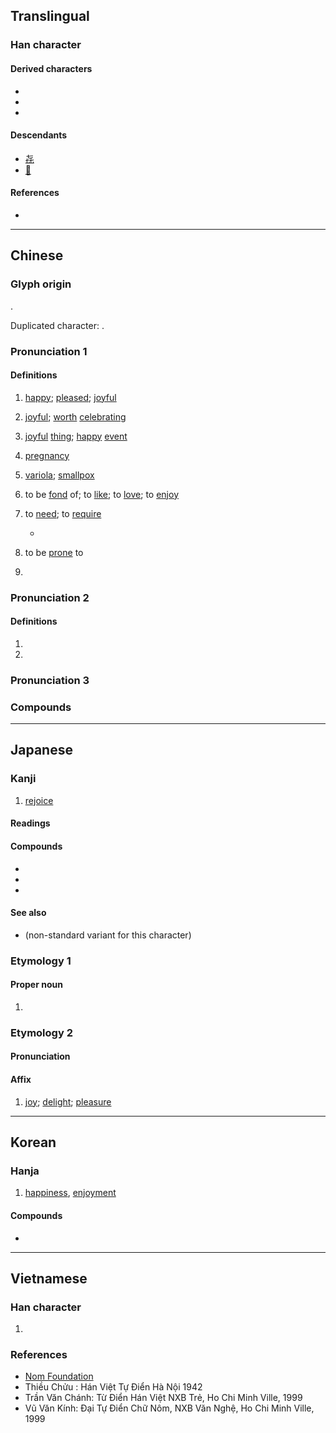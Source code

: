 {{also|憙|𠷸|횸|🉣}}
{{character info}}
==Translingual==
{{stroke order|strokes=12}}

===Han character===
{{Han char|rn=30|rad=口|as=09|sn=12|four=40601|canj=GRTR|ids=⿱壴口}}

====Derived characters====
* {{l|mul|[[僖]], [[嘻]], [[嬉]], [[㝆]], [[憘]], [[㵙]], [[暿]], [[橲]], [[熺]], [[禧]], [[瞦]], [[礂]], [[糦]], [[繥]], [[蟢]], [[譆]], [[𨭎]], [[饎]], [[鱚]], [[囏]], [[䵱]], [[囍]]}}
* {{l|mul|[[敼]], [[歖]], [[噽]], [[嚭]]}}
* {{l|mul|[[憙]], [[熹]], [[𢜳]]}}

====Descendants====
* [[㐂]]
* [[𛀣]]

====References====
* {{Han ref|kx=0199.050|dkj=03957|dj=0420.290|hdz=10649.020|uh=559C|ud=21916|bh=B3DF|bd=46047}}

----

==Chinese==
{{zh-forms|ss=⿳士䒑口|alt=憙-to enjoy}}

===Glyph origin===
{{Han etym}}
{{Han compound|壴|口|t2=mouth|ls=ic}}.

Duplicated character: {{zh-l|*囍}}.

===Pronunciation 1===
{{zh-pron
|m=xǐ
|ma=Zh-xǐ.ogg
|m-s=xi3
|dg=щи2
|c=hei2
|c-t=hi2
|g=xi3
|h=pfs=hí;gd=hi3
|j=xi2
|mb=hǐ
|md=hī
|mda=Cdo that hi.ogg
|mn=hí
|mn-t=hi2
|w=2xi
|x=xi3
|mc=y
|oc=y
|cat=a,v,n,pn
}}

====Definitions====
{{zh-hanzi}}

# [[happy]]; [[pleased]]; [[joyful]]
#: {{zh-x|喜 迎|to welcome happily}}
#: {{zh-x|喜出望外|to be pleasantly surprised}}
# [[joyful]]; [[worth]] [[celebrate|celebrating]]
#: {{zh-x|喜訊|happy news}}
#: {{zh-x|喜筵|banquet for a happy event (typically a wedding feast)}}
# [[joyful]] [[thing]]; [[happy]] [[event]]
#: {{zh-x|報喜|to announce good news}}
# [[pregnancy]]
#: {{zh-x|有喜|to be pregnant}}
#: {{zh-x|害喜|to have morning sickness}}
# {{lb|zh|dated|euphemism}} [[variola]]; [[smallpox]]
# to be [[fond]] of; to [[like]]; to [[love]]; to [[enjoy]]
# {{lb|zh|of an organism}} to [[need]]; to [[require]]
#: {{zh-x|喜 光 植物|photophilous plant}}
#* {{zh-x|仙人掌 喜 充足 陽光，耐旱 不 耐寒，喜 排水 良好 的 砂 質 壤土。||ref={{cite-book|title={{lang|zh|花卉栽培技术}}|author={{lang|zh|彭光途}}|author2={{lang|zh|陆家怡}}|author3={{lang|zh|梅慧敏}}|year=1987|ISBN=7503800437|publisher=中国林业出版社|location=Beijing|page=177}}}}
# {{lb|zh|literary}} to be [[prone]] to
# {{surname|zh}}

===Pronunciation 2===
{{zh-pron
|m=xī
|dial=n
|cat=n,a
}}

====Definitions====
{{zh-hanzi}}

# {{zh-original|嬉}}
# {{zh-alt-form|熙}}

===Pronunciation 3===
{{zh-see|饎|v}}

===Compounds===
{{zh-der|喜愛|喜報|喜出望外|喜好|喜歡|喜劇|喜怒無常|喜氣洋洋|喜慶|喜鵲|喜事|喜聞樂見|喜笑顏開|喜形於色|喜訊|喜洋洋|喜悅|弄瓦之喜|弄璋之喜|喜堂|悲喜交加|悲喜交集|千歡萬喜|喜躍|喜劇電影|喜幛|憂喜參半|喜劇人物|喜怒哀樂|喜劇片|幸喜|報喜|喜不自勝|喜信|人間喜劇|四喜|同喜|喜客|喜房|小喜|可喜可賀|喜極而泣|喜逐顏開|乖覺可喜|不喜|憂喜交集|又驚又喜|取喜|喜餅|喜果|大喜若狂|悲喜兼集|悲喜交至|悲喜交并|悲喜交切|喜洽|喬遷之喜|忽喜忽憂|忻喜|喜從天降|喜功|喜兆|喜服|喜感|喜容|喜宴|喜峰口|兜喜神方|四喜袋|喜眉笑眼|厭舊喜新|喜劇形象|喝喜酒|吃喜|吃喜酒|宜嗔宜喜|勿藥有喜|宜喜宜嗔|吵喜|意念喜劇|婚喪喜慶|悲喜|好大喜功|喜新厭舊|喜酒|大四喜|大喜過望|喜地歡天|喜脈|喜孜孜|大喜事|大喜|慶喜|夢熊之喜|報喜人|喜雨|喜不自禁|可喜|天喜|恭喜發財|回嗔作喜|恭喜|喜鵲叫吉|喜雪|喜躍抃舞|喜色|喜聯|喜筵|喜氣旺色|喜新厭故|喜得|喜氣|悲喜劇|可喜娘|喜歌劇|喜笑|喜病|喜蟲兒|喜帖|害喜|喜上眉梢|喜糖|出閣之喜|喜花|喜神|喜錢|喜娘|歡喜佛|欣喜若狂|歡喜|歡喜冤家|暗自竊喜|皆大歡喜|有喜|燕喜|沖喜|白喜草|洋洋喜氣|空歡喜|歡歡喜喜|歡天喜地|歡喜錢兒|法喜|懽喜|暗喜|白四喜兒|滿心歡喜|欣喜|欣然自喜|滂喜篇|新喜|沾沾自喜|欣喜雀躍|歡喜若狂|新喜劇|狂喜|見而色喜|驚喜|討喜|竊喜|賀喜撮空|隨喜|見喜|聞喜宴|誌喜|聞過則喜|驚喜交加|驕矜自喜|黑色喜劇|轉悲為喜|雙喜臨門|轉憂成喜|道喜|轉憂為喜|見獵心喜|賀喜|聞過色喜|轉愁為喜|雙喜|喜樂|喜當爹}}

----

==Japanese==

===Kanji===
{{ja-kanji|grade=4|rs=口09}}

# [[rejoice]]

====Readings====
{{ja-readings
|goon=こ
|kanon=き
|kun=よろこ-ぶ, よろこ-び
}}

====Compounds====
* {{ja-r|喜%劇|gloss=[[comedy]]|き%げき}}
* {{ja-r|喜%捨|き%しゃ}}
* {{ja-r|悲%喜|gloss=joys and sorrows|ひ%き}}

====See also====
* {{ja-l|㐂}} (non-standard variant for this character)

===Etymology 1===

====Proper noun====
{{ja-pos|よし|proper}}

# {{given name|ja|male|sort=よし}}

===Etymology 2===
{{ja-kanjitab|き|yomi=on}}

====Pronunciation====
{{ja-pron|き|y=on}}

====Affix====
{{ja-pos|affix|き}}

# [[joy]]; [[delight]]; [[pleasure]]

----

==Korean==

===Hanja===
{{ko-hanja|hangeul=희|rv=hui|mr=hŭi}}

# [[happiness]], [[enjoyment]]

====Compounds====
* {{ko-l|희극|喜劇}}

----

==Vietnamese==

===Han character===
{{vi-readings|reading=hỉ, hỷ, hẻ, hởi|rs=口09}}

# {{rfdef|vi|sort=口09}}

===References===
* [http://nomfoundation.org/common/nom_details.php?codepoint=559c Nom Foundation]
* Thiều Chửu : Hán Việt Tự Điển Hà Nội 1942
* Trần Văn Chánh: Từ Điển Hán Việt NXB Trẻ, Ho Chi Minh Ville, 1999
* Vũ Văn Kính: Đại Tự Điển Chữ Nôm, NXB Văn Nghệ, Ho Chi Minh Ville, 1999